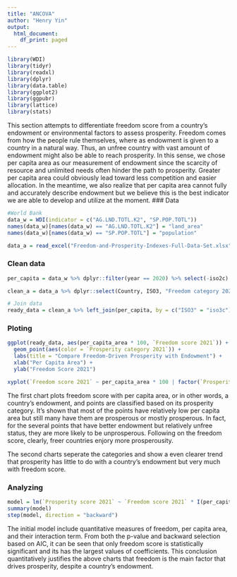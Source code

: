 ```yaml
---
title: "ANCOVA"
author: "Henry Yin"
output:
  html_document:
    df_print: paged
---
```


```r
library(WDI)
library(tidyr)
library(readxl)
library(dplyr)
library(data.table)
library(ggplot2)
library(ggpubr)
library(lattice)
library(stats)
```

This section attempts to differentiate freedom score from a country's endowment or environmental factors to assess prosperity. Freedom comes from how the people rule themselves, where as endowment is given to a country in a natural way. Thus, an unfree country with vast amount of endowment might also be able to reach prosperity. In this sense, we chose per capita area as our measurement of endowment since the scarcity of resource and unlimited needs often hinder the path to prosperity. Greater per capita area could obviously lead toward less competition and easier allocation. In the meantime, we also realize that per capita area cannot fully and accurately describe endowment but we believe this is the best indicator we are able to develop and utilize at the moment.
### Data
```r
#World Bank
data_w = WDI(indicator = c("AG.LND.TOTL.K2", "SP.POP.TOTL"))
names(data_w)[names(data_w) == "AG.LND.TOTL.K2"] = "land_area"
names(data_w)[names(data_w) == "SP.POP.TOTL"] = "population"

data_a = read_excel("Freedom-and-Prosperity-Indexes-Full-Data-Set.xlsx", na = "NA")
```

### Clean data
```r
per_capita = data_w %>% dplyr::filter(year == 2020) %>% select(-iso2c) %>% mutate(per_capita_area = land_area / population)

clean_a = data_a %>% dplyr::select(Country, ISO3, "Freedom category 2021", "Freedom score 2021", "Prosperity category 2021", "Prosperity score 2021")

# Join data
ready_data = clean_a %>% left_join(per_capita, by = c("ISO3" = "iso3c")) %>% select(-country, -year, land_area, population) %>% filter(is.na(per_capita_area) == FALSE)
```

### Ploting 
```r
ggplot(ready_data, aes(per_capita_area * 100, `Freedom score 2021`)) +
  geom_point(aes(color = `Prosperity category 2021`)) +
  labs(title = "Compare Freedom-Driven Prosperity with Endowment") +
  xlab("Per Capita Area") +
  ylab("Freedom Score 2021")

xyplot(`Freedom score 2021` ~ per_capita_area * 100 | factor(`Prosperity category 2021`), data = ready_data)
```
The first chart plots freedom score with per capita area, or in other words, a country's endowment, and points are classified based on its prosperity category. It's shown that most of the points have relatively low per capita area but still many have them are prosperous or mostly prosperous. In fact, for the several points that have better endowment but relatively unfree status, they are more likely to be unprosperous. Following on the freedom score, clearly, freer countries enjory more prosperousity.

The second charts seperate the categories and show a even clearer trend that prosperity has little to do with a country's endowment but very much with freedom score.

### Analyzing
```r
model = lm(`Prosperity score 2021` ~ `Freedom score 2021` * I(per_capita_area * 100), data = ready_data)
summary(model)
step(model, direction = "backward")
```
The initial model include quantitative measures of freedom, per capita area, and their interaction term. From both the p-value and backward selection based on AIC, it can be seen that only freedom score is statistically significant and its has the largest values of coefficients. This conclusion quantitatively justifies the above charts that freedom is the main factor that drives prosperity, despite a country's endowment.



